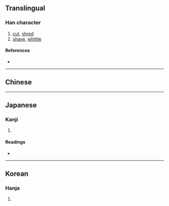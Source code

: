 {{also|刊}}
{{character info}}
==Translingual==

===Han character===
{{Han char|rn=18|rad=刀|as=03|sn=5|four=|canj=HJLN|ids=⿰千刂}}

# [[cut]], [[shred]]
# [[shave]], [[whittle]]

====References====
* {{Han ref|kx=0136.170|dkj=01866|dj=0307.130|hdz=10324.040|uh=520B|ud=21003}}

----

==Chinese==
{{zh-see|刊|v}}

----

==Japanese==

===Kanji===
{{ja-kanji|grade=|rs=刀03}}

# {{rfdef|ja|sort=刀03}}

====Readings====
* {{ja-readings|on=[[せん]] (sen)|kun=[[きる]] (kiru), [[けずる]] (kezuru)}}

----

==Korean==

===Hanja===
{{ko-hanja|hangeul=천|rv=cheon|mr=ch'ŏn}}

# {{rfdef|ko|sort=刀03}}